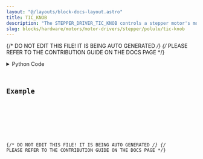 ```yaml
---
layout: "@/layouts/block-docs-layout.astro"
title: TIC_KNOB
description: "The STEPPER_DRIVER_TIC_KNOB controls a stepper motor's movement with a TIC driver."
slug: blocks/hardware/motors/motor-drivers/stepper/polulu/tic-knob
---
```


{/* DO NOT EDIT THIS FILE! IT IS BEING AUTO GENERATED */}
{/* PLEASE REFER TO THE CONTRIBUTION GUIDE ON THE DOCS PAGE */}


<PythonDocsDisplay docstring={docstring} />
<details>
<summary>Python Code</summary>



<Code code={pythonCode} lang="py" wrap theme="dracula" />

[Find this Flojoy Block on GitHub](https://github.com/flojoy-ai/blocks/blob/main/blocks/HARDWARE/MOTORS/MOTOR_DRIVERS/STEPPER/POLULU/TIC_KNOB/TIC_KNOB.py)

</details>

## Example


<GetHelpWidget />


<AppDisplay app={app} blockName="TIC_KNOB" client:visible />


<Example />

{/* DO NOT EDIT THIS FILE! IT IS BEING AUTO GENERATED */}
{/* PLEASE REFER TO THE CONTRIBUTION GUIDE ON THE DOCS PAGE */}
